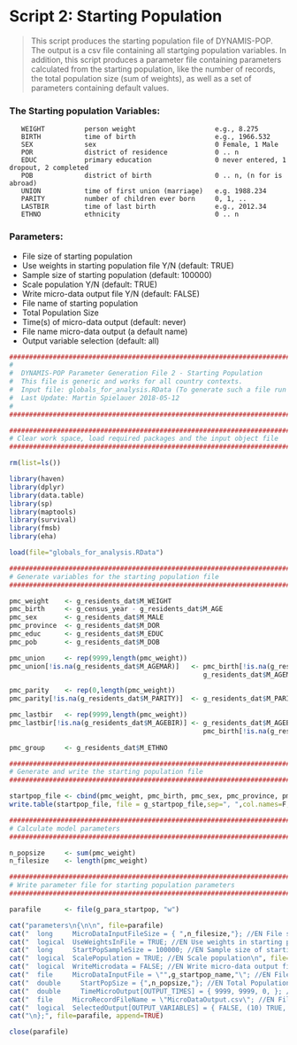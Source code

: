 # Script 2: Starting Population


> This script produces the starting population file of DYNAMIS-POP. The output is a csv file containing all startging population variables. In addition, this script produces a parameter file containing parameters calculated from the starting population, like the number of records, the total population size (sum of weights), as well as a set of parameters containing default values.

### The Starting population Variables:

````
   WEIGHT          person weight                    e.g., 8.275     
   BIRTH           time of birth                    e.g., 1966.532    
   SEX             sex                              0 Female, 1 Male
   POR             district of residence            0 .. n
   EDUC            primary education                0 never entered, 1 dropout, 2 completed
   POB             district of birth                0 .. n, (n for is abroad)
   UNION           time of first union (marriage)   e.g. 1988.234
   PARITY          number of children ever born     0, 1, ..
   LASTBIR         time of last birth               e.g., 2012.34
   ETHNO           ethnicity                        0 .. n
````

### Parameters:

- File size of starting population
- Use weights in starting population file Y/N (default: TRUE)
- Sample size of starting population (default: 100000)
- Scale population Y/N (default: TRUE)
- Write micro-data output file Y/N (default: FALSE)
- File name of starting population
- Total Population Size 
- Time(s) of micro-data output (default: never)
- File name micro-data output (a default name)
- Output variable selection (default: all)

```r
####################################################################################################
# 
#  DYNAMIS-POP Parameter Generation File 2 - Starting Population
#  This file is generic and works for all country contexts. 
#  Input file: globals_for_analysis.RData (To generate such a file run the setup script)
#  Last Update: Martin Spielauer 2018-05-12
#
####################################################################################################

####################################################################################################
# Clear work space, load required packages and the input object file
####################################################################################################

rm(list=ls())

library(haven)
library(dplyr)
library(data.table)
library(sp) 
library(maptools)
library(survival)
library(fmsb)
library(eha)

load(file="globals_for_analysis.RData")

####################################################################################################
# Generate variables for the starting population file
####################################################################################################

pmc_weight    <- g_residents_dat$M_WEIGHT
pmc_birth     <- g_census_year - g_residents_dat$M_AGE
pmc_sex       <- g_residents_dat$M_MALE
pmc_province  <- g_residents_dat$M_DOR
pmc_educ      <- g_residents_dat$M_EDUC
pmc_pob       <- g_residents_dat$M_DOB

pmc_union     <- rep(9999,length(pmc_weight))
pmc_union[!is.na(g_residents_dat$M_AGEMAR)]   <- pmc_birth[!is.na(g_residents_dat$M_AGEMAR)] + 
                                                 g_residents_dat$M_AGEMAR[!is.na(g_residents_dat$M_AGEMAR)]

pmc_parity    <- rep(0,length(pmc_weight))
pmc_parity[!is.na(g_residents_dat$M_PARITY)]  <- g_residents_dat$M_PARITY[!is.na(g_residents_dat$M_PARITY)]  

pmc_lastbir   <- rep(9999,length(pmc_weight))
pmc_lastbir[!is.na(g_residents_dat$M_AGEBIR)] <- g_residents_dat$M_AGEBIR[!is.na(g_residents_dat$M_AGEBIR)] + 
                                                 pmc_birth[!is.na(g_residents_dat$M_AGEBIR)]
       
pmc_group     <- g_residents_dat$M_ETHNO

####################################################################################################
# Generate and write the starting population file
####################################################################################################

startpop_file <- cbind(pmc_weight, pmc_birth, pmc_sex, pmc_province, pmc_educ, pmc_pob, pmc_union, pmc_parity, pmc_lastbir, pmc_group)
write.table(startpop_file, file = g_startpop_file,sep=", ",col.names=F, row.names=F )

####################################################################################################
# Calculate model parameters
####################################################################################################

n_popsize     <- sum(pmc_weight) 
n_filesize    <- length(pmc_weight)

####################################################################################################
# Write parameter file for starting population parameters
####################################################################################################

parafile      <- file(g_para_startpop, "w")

cat("parameters\n{\n\n", file=parafile)
cat("  long     MicroDataInputFileSize = { ",n_filesize,"}; //EN File size of starting population\n", file=parafile, append=TRUE)
cat("  logical	UseWeightsInFile = TRUE; //EN Use weights in starting population file\n", file=parafile, append=TRUE)
cat("  long	    StartPopSampleSize = 100000; //EN Sample size of starting population\n", file=parafile, append=TRUE)
cat("  logical	ScalePopulation = TRUE; //EN Scale population\n", file=parafile, append=TRUE)
cat("  logical	WriteMicrodata = FALSE; //EN Write micro-data output file Y/N\n", file=parafile, append=TRUE)
cat("  file	    MicroDataInputFile = \"",g_startpop_name,"\"; //EN File name of starting population\n", sep = "", file=parafile, append=TRUE)
cat("  double	  StartPopSize = {",n_popsize,"}; //EN Total Population Size\n",file=parafile, append=TRUE)
cat("  double	  TimeMicroOutput[OUTPUT_TIMES] = { 9999, 9999, 0, }; //EN Time(s) of micro-data output\n",file=parafile, append=TRUE)
cat("  file	    MicroRecordFileName = \"MicroDataOutput.csv\"; //EN File name micro-data output file\n",file=parafile, append=TRUE)
cat("  logical	SelectedOutput[OUTPUT_VARIABLES] = { FALSE, (10) TRUE, }; //EN Output variable selection \n",file=parafile, append=TRUE)
cat("\n};", file=parafile, append=TRUE) 

close(parafile)
```












